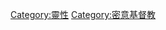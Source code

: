 {{Cat main|人智學}}
{{Commons cat|Anthroposophy}}

[[Category:靈性|Category:靈性]]
[[Category:密意基督教|Category:密意基督教]]